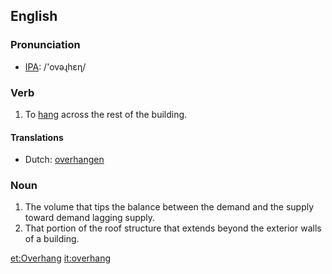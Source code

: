 ==English==
=== Pronunciation ===
*[[w:IPA|IPA]]: /'ovəɻhεɳ/

=== Verb ===
{{irregverb|'''to overhang'''|'''[[overhangs]]'''|'''[[overhung]]'''|'''[[overhung]]'''|'''[[overhanging]]'''}}

# To [[hang]] across the rest of the building.

==== Translations ====
*Dutch: [[overhangen]]

=== Noun ===
{{en-noun|overhang|overhangs}}
#The volume that tips the balance between the demand and the supply toward demand lagging supply.
#That portion of the roof structure that extends beyond the exterior walls of a building.


[[et:Overhang]]
[[it:overhang]]